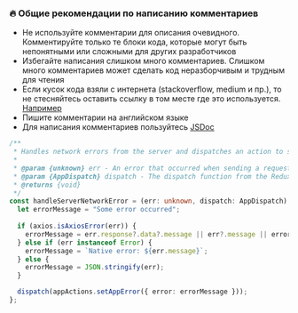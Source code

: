 ### 🔥 Общие рекомендации по написанию комментариев
* Не используйте комментарии для описания очевидного. Комментируйте только те блоки кода, которые могут быть непонятными или сложными для других разработчиков
* Избегайте написания слишком много комментариев. Слишком много комментариев может сделать код неразборчивым и трудным для чтения
* Если кусок кода взяли с интернета (stackoverflow, medium и пр.), то не стесняйтесь оставить ссылку в том месте где это используется.
[Например](https://stackoverflow.com/questions/35547835/how-to-create-txt-file-in-javascript/35548142#35548142)
* Пишите комментарии на английском языке
* Для написания комментариев пользуйтесь [JSDoc](https://jsdoc.app/)

```ts showLineNumbers filename="handleServerNetworkError.ts
/**
 * Handles network errors from the server and dispatches an action to set the app error.
 *
 * @param {unknown} err - An error that occurred when sending a request to the server.
 * @param {AppDispatch} dispatch - The dispatch function from the Redux store.
 * @returns {void}
 */
const handleServerNetworkError = (err: unknown, dispatch: AppDispatch): void => {
  let errorMessage = "Some error occurred";
  
  if (axios.isAxiosError(err)) {
    errorMessage = err.response?.data?.message || err?.message || errorMessage;
  } else if (err instanceof Error) {
    errorMessage = `Native error: ${err.message}`;
  } else {
    errorMessage = JSON.stringify(err);
  }

  dispatch(appActions.setAppError({ error: errorMessage }));
};

```
